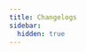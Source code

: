 ```yaml
---
title: Changelogs
sidebar:
  hidden: true
---
```


<CardGrid stagger>
	<LinkCard 
		title="Astro-GhostCMS"
		description="Changelogs for @matthiesenxyz/astro-ghostcms"
		href="/changelogs/astro-ghostcms"
	/>
	<LinkCard 
		title="Create CLI Utility"
		description="Changelogs for @matthiesenxyz/create-astro-ghostcms"
		href="/changelogs/create-util"
	/>
	<LinkCard 
		title="Theme: Default"
		description="Changelogs for @matthiesenxyz/astro-ghostcms-themedefault"
		href="/changelogs/theme-default"
	/>
	<LinkCard 
		title="Theme: Catppuccin"
		description="Changelogs for @matthiesenxyz/astro-ghostcms-catppuccin"
		href="/changelogs/theme-catppuccin"
	/>
	<LinkCard 
		title="Theme: Brutal"
		description="Changelogs for @matthiesenxyz/astro-ghostcms-brutalbyelian"
		href="/changelogs/theme-brutal"
	/>
</CardGrid>
